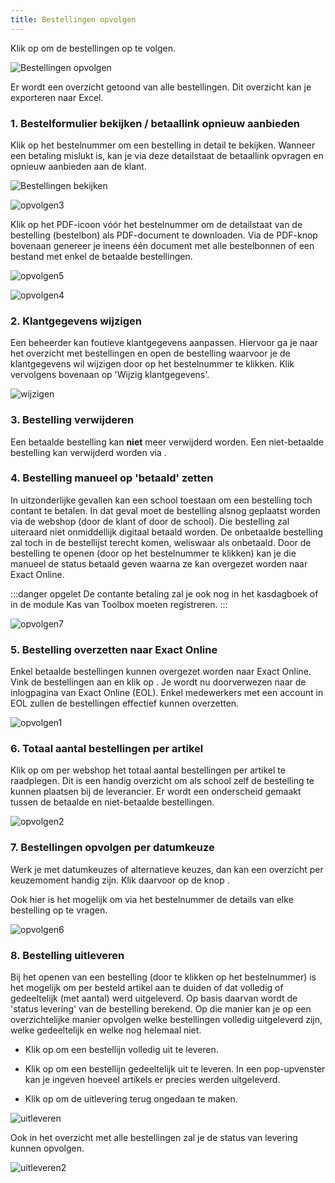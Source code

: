 ```yaml
---
title: Bestellingen opvolgen
---
```

Klik op <LegacyAction img="list.png" /> om de bestellingen op te volgen.

![Bestellingen opvolgen](./webshop_bestellingen_opvolgen.png)

Er wordt een overzicht getoond van alle bestellingen. Dit overzicht kan je exporteren naar Excel. 

### 1. Bestelformulier bekijken / betaallink opnieuw aanbieden

Klik op het bestelnummer om een bestelling in detail te bekijken. Wanneer een betaling mislukt is, kan je via deze detailstaat de betaallink opvragen en opnieuw aanbieden aan de klant. 

![Bestellingen bekijken](./webshop_bestelling_bekijken.png)

![opvolgen3](./opvolgen3.png)

Klik op het PDF-icoon vóór het bestelnummer om de detailstaat van de bestelling (bestelbon) als PDF-document te downloaden. Via de PDF-knop bovenaan genereer je ineens één document met alle bestelbonnen of een bestand met enkel de betaalde bestellingen. 

![opvolgen5](./opvolgen5.png)

![opvolgen4](./opvolgen4.PNG)

### 2. Klantgegevens wijzigen

Een beheerder kan foutieve klantgegevens aanpassen. Hiervoor ga je naar het overzicht met bestellingen en open de bestelling waarvoor je de klantgegevens wil wijzigen door op het bestelnummer te klikken. Klik vervolgens bovenaan op 'Wijzig klantgegevens'. 

![wijzigen](./wijzigen.png)

### 3. Bestelling verwijderen

Een betaalde bestelling kan **niet** meer verwijderd worden. Een niet-betaalde bestelling kan verwijderd worden via <LegacyAction img="remove.png"/>. 

### 4. Bestelling manueel op 'betaald' zetten

In uitzonderlijke gevallen kan een school toestaan om een bestelling toch contant te betalen. In dat geval moet de bestelling alsnog geplaatst worden via de webshop (door de klant of door de school). Die bestelling zal uiteraard niet onmiddellijk digitaal betaald worden. De onbetaalde bestelling zal toch in de bestellijst terecht komen, weliswaar als onbetaald. Door de bestelling te openen (door op het bestelnummer te klikken) kan je die manueel de status betaald geven waarna ze kan overgezet worden naar Exact Online. 

:::danger opgelet
De contante betaling zal je ook nog in het kasdagboek of in de module Kas van Toolbox moeten registreren. 
:::

![opvolgen7](./opvolgen7.png)

### 5. Bestelling overzetten naar Exact Online
Enkel betaalde bestellingen kunnen overgezet worden naar Exact Online. Vink de bestellingen aan en klik op <LegacyAction img="exact.png" text="Zet over naar Exact Online"/>. Je wordt nu doorverwezen naar de inlogpagina van Exact Online (EOL). Enkel medewerkers met een account in EOL zullen de bestellingen effectief kunnen overzetten.  

![opvolgen1](./opvolgen1.png)

### 6. Totaal aantal bestellingen per artikel

Klik op <LegacyAction img="aantal.png" text="Toon totalen per artikel"/> om per webshop het totaal aantal bestellingen per artikel te raadplegen. Dit is een handig overzicht om als school zelf de bestelling te kunnen plaatsen bij de leverancier. Er wordt een onderscheid gemaakt tussen de betaalde en niet-betaalde bestellingen.  

![opvolgen2](./opvolgen2.PNG)

### 7. Bestellingen opvolgen per datumkeuze 

Werk je met datumkeuzes of alternatieve keuzes, dan kan een overzicht per keuzemoment handig zijn. Klik daarvoor op de knop <LegacyAction img="contract.png" text="Toon bestellingen per datum"/>.

Ook hier is het mogelijk om via het bestelnummer de details van elke bestelling op te vragen.

![opvolgen6](./opvolgen6.PNG)

### 8. Bestelling uitleveren

Bij het openen van een bestelling (door te klikken op het bestelnummer) is het mogelijk om per besteld artikel aan te duiden of dat volledig of gedeeltelijk (met aantal) werd uitgeleverd. Op basis daarvan wordt de 'status levering' van de bestelling berekend. Op die manier kan je op een overzichtelijke manier opvolgen welke bestellingen volledig uitgeleverd zijn, welke gedeeltelijk en welke nog helemaal niet.

- Klik op <LegacyAction img="vinkjeGroenRond.png"/> om een bestellijn volledig uit te leveren. 

- Klik op <LegacyAction img="aantal.png"/> om een bestellijn gedeeltelijk uit te leveren. In een pop-upvenster kan je ingeven hoeveel artikels er precies werden uitgeleverd. 

- Klik op <LegacyAction img="undo.png"/> om de uitlevering terug ongedaan te maken. 


![uitleveren](./uitleveren.png)

Ook in het overzicht met alle bestellingen zal je de status van levering kunnen opvolgen. 

![uitleveren2](./uitleveren2.png)